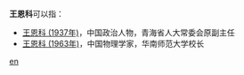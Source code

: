 '''王恩科'''可以指：
* [[王恩科_(1937年)|王恩科 (1937年)]]，中国政治人物，青海省人大常委会原副主任
* [[王恩科_(1963年)|王恩科 (1963年)]]，中国物理学家，华南师范大学校长

{{disambig}}

[[Category:三字王姓人名消歧义|en]]
